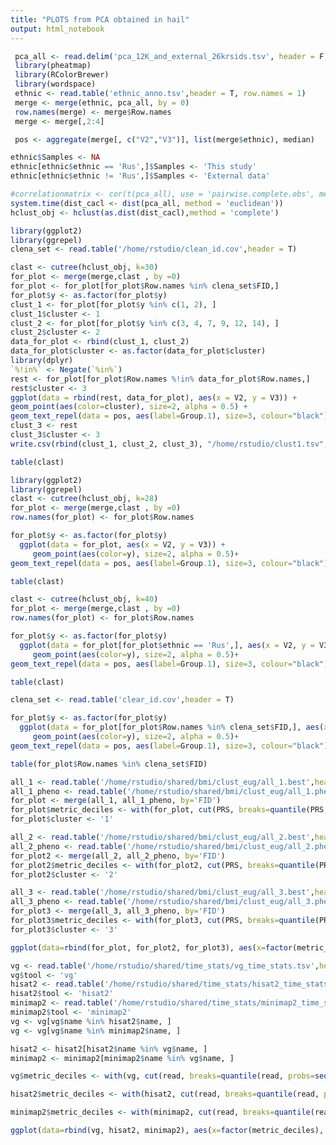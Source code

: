 ```yaml
---
title: "PLOTS from PCA obtained in hail"
output: html_notebook
---
```

```r
 pca_all <- read.delim('pca_12K_and_external_26krsids.tsv', header = F, row.names = 1, sep = ',')
 library(pheatmap)
 library(RColorBrewer)
 library(wordspace)
 ethnic <- read.table('ethnic_anno.tsv',header = T, row.names = 1)
 merge <- merge(ethnic, pca_all, by = 0)
 row.names(merge) <- merge$Row.names
 merge <- merge[,2:4]

 pos <- aggregate(merge[, c("V2","V3")], list(merge$ethnic), median)

ethnic$Samples <- NA
ethnic[ethnic$ethnic == 'Rus',]$Samples <- 'This study'
ethnic[ethnic$ethnic != 'Rus',]$Samples <- 'External data'

```

```r
#correlationmatrix <- cor(t(pca_all), use = 'pairwise.complete.obs', method = 'pearson')
system.time(dist_cacl <- dist(pca_all, method = 'euclidean'))
hclust_obj <- hclust(as.dist(dist_cacl),method = 'complete')


```

```r
library(ggplot2)
library(ggrepel)
clena_set <- read.table('/home/rstudio/clean_id.cov',header = T)

clast <- cutree(hclust_obj, k=30)
for_plot <- merge(merge,clast , by =0)
for_plot <- for_plot[for_plot$Row.names %in% clena_set$FID,]
for_plot$y <- as.factor(for_plot$y)
clust_1 <- for_plot[for_plot$y %in% c(1, 2), ]
clust_1$cluster <- 1
clust_2 <- for_plot[for_plot$y %in% c(3, 4, 7, 9, 12, 14), ]
clust_2$cluster <- 2
data_for_plot <- rbind(clust_1, clust_2)
data_for_plot$cluster <- as.factor(data_for_plot$cluster)
library(dplyr)
`%!in%` <- Negate(`%in%`)
rest <- for_plot[for_plot$Row.names %!in% data_for_plot$Row.names,]
rest$cluster <- 3
ggplot(data = rbind(rest, data_for_plot), aes(x = V2, y = V3)) +
geom_point(aes(color=cluster), size=2, alpha = 0.5) +
geom_text_repel(data = pos, aes(label=Group.1), size=3, colour="black")
clust_3 <- rest
clust_3$cluster <- 3
write.csv(rbind(clust_1, clust_2, clust_3), "/home/rstudio/clust1.tsv", row.names = FALSE)
```
```r
table(clast)

```



```r
library(ggplot2)
library(ggrepel)
clast <- cutree(hclust_obj, k=28)
for_plot <- merge(merge,clast , by =0)
row.names(for_plot) <- for_plot$Row.names

for_plot$y <- as.factor(for_plot$y)
  ggplot(data = for_plot, aes(x = V2, y = V3)) +
     geom_point(aes(color=y), size=2, alpha = 0.5)+
geom_text_repel(data = pos, aes(label=Group.1), size=3, colour="black")
```
```r
table(clast)

```

```r
clast <- cutree(hclust_obj, k=40)
for_plot <- merge(merge,clast , by =0)
row.names(for_plot) <- for_plot$Row.names

for_plot$y <- as.factor(for_plot$y)
  ggplot(data = for_plot[for_plot$ethnic == 'Rus',], aes(x = V2, y = V3)) +
     geom_point(aes(color=y), size=2, alpha = 0.5)+
geom_text_repel(data = pos, aes(label=Group.1), size=3, colour="black")

```

```r
table(clast)
```

```r
clena_set <- read.table('clear_id.cov',header = T)
```

```r
for_plot$y <- as.factor(for_plot$y)
  ggplot(data = for_plot[for_plot$Row.names %in% clena_set$FID,], aes(x = V2, y = V3)) +
     geom_point(aes(color=y), size=2, alpha = 0.5)+
geom_text_repel(data = pos, aes(label=Group.1), size=3, colour="black")
```

```r
table(for_plot$Row.names %in% clena_set$FID)
```
```r
all_1 <- read.table('/home/rstudio/shared/bmi/clust_eug/all_1.best',header = T)
all_1_pheno <- read.table('/home/rstudio/shared/bmi/clust_eug/all_1.pheno',header = T)
for_plot <- merge(all_1, all_1_pheno, by='FID')
for_plot$metric_deciles <- with(for_plot, cut(PRS, breaks=quantile(PRS, probs=seq(0,1, by=0.1), na.rm=TRUE), include.lowest=TRUE, dig.lab = 10, labels=FALSE))
for_plot$cluster <- '1'

all_2 <- read.table('/home/rstudio/shared/bmi/clust_eug/all_2.best',header = T)
all_2_pheno <- read.table('/home/rstudio/shared/bmi/clust_eug/all_2.pheno',header = T)
for_plot2 <- merge(all_2, all_2_pheno, by='FID')
for_plot2$metric_deciles <- with(for_plot2, cut(PRS, breaks=quantile(PRS, probs=seq(0,1, by=0.1), na.rm=TRUE), include.lowest=TRUE, dig.lab = 10, labels=FALSE))
for_plot2$cluster <- '2'

all_3 <- read.table('/home/rstudio/shared/bmi/clust_eug/all_3.best',header = T)
all_3_pheno <- read.table('/home/rstudio/shared/bmi/clust_eug/all_3.pheno',header = T)
for_plot3 <- merge(all_3, all_3_pheno, by='FID')
for_plot3$metric_deciles <- with(for_plot3, cut(PRS, breaks=quantile(PRS, probs=seq(0,1, by=0.1), na.rm=TRUE), include.lowest=TRUE, dig.lab = 10, labels=FALSE))
for_plot3$cluster <- '3'

ggplot(data=rbind(for_plot, for_plot2, for_plot3), aes(x=factor(metric_deciles), y=zscore, fill=cluster)) + geom_boxplot() + xlab("PRS, deciles")+ylab('z-score')+ggtitle('BMI')
```
```r

vg <- read.table('/home/rstudio/shared/time_stats/vg_time_stats.tsv',header = T)
vg$tool <- 'vg'
hisat2 <- read.table('/home/rstudio/shared/time_stats/hisat2_time_stats.tsv',header = T)
hisat2$tool <- 'hisat2'
minimap2 <- read.table('/home/rstudio/shared/time_stats/minimap2_time_stats.tsv',header = T)
minimap2$tool <- 'minimap2'
vg <- vg[vg$name %in% hisat2$name, ]
vg <- vg[vg$name %in% minimap2$name, ]

hisat2 <- hisat2[hisat2$name %in% vg$name, ]
minimap2 <- minimap2[minimap2$name %in% vg$name, ]

vg$metric_deciles <- with(vg, cut(read, breaks=quantile(read, probs=seq(0,1, by=0.1), na.rm=TRUE), include.lowest=TRUE, dig.lab = 10, labels=FALSE))

hisat2$metric_deciles <- with(hisat2, cut(read, breaks=quantile(read, probs=seq(0,1, by=0.1), na.rm=TRUE), include.lowest=TRUE, dig.lab = 10, labels=FALSE))

minimap2$metric_deciles <- with(minimap2, cut(read, breaks=quantile(read, probs=seq(0,1, by=0.1), na.rm=TRUE), include.lowest=TRUE, dig.lab = 10, labels=FALSE))

ggplot(data=rbind(vg, hisat2, minimap2), aes(x=factor(metric_deciles), y=velocity, fill=tool)) + geom_boxplot() + xlab("reads, deciles")+ylab('pair read / second')+ggtitle('Velocity')

```

